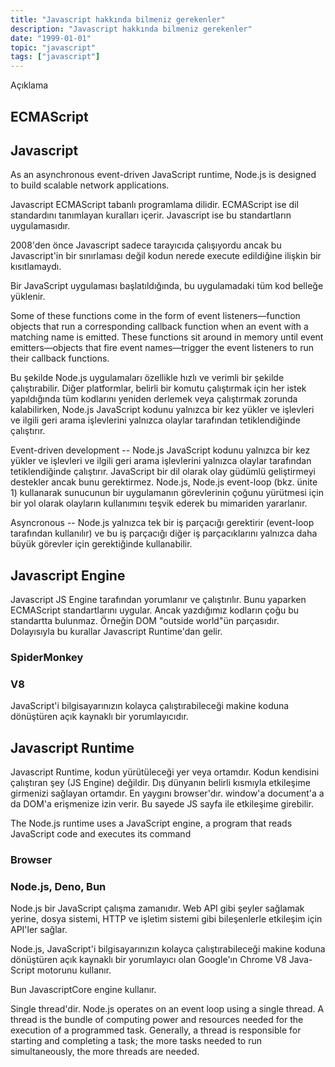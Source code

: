 ```yaml
---
title: "Javascript hakkında bilmeniz gerekenler"
description: "Javascript hakkında bilmeniz gerekenler"
date: "1999-01-01"
topic: "javascript"
tags: ["javascript"]
---
```


Açıklama

## ECMAScript

## Javascript

As an asynchronous event-driven JavaScript runtime, Node.js is designed to build scalable network applications. 

Javascript ECMAScript tabanlı programlama dilidir. ECMAScript ise dil standardını tanımlayan kuralları içerir.
Javascript ise bu standartların uygulamasıdır.

2008'den önce Javascript sadece tarayıcıda çalışıyordu ancak bu Javascript'in bir sınırlaması değil kodun nerede execute edildiğine ilişkin bir kısıtlamaydı.

Bir JavaScript uygulaması başlatıldığında, bu uygulamadaki tüm kod belleğe yüklenir. 

Some of these functions come in the form of event listeners—function objects that run a corresponding callback function when an event with a matching name is emitted. These functions sit around in memory until event emitters—objects that fire event names—trigger the event listeners to run their callback functions.

Bu şekilde Node.js uygulamaları özellikle hızlı ve verimli bir şekilde çalıştırabilir. Diğer platformlar, belirli bir komutu çalıştırmak için her istek yapıldığında tüm kodlarını yeniden derlemek veya çalıştırmak zorunda kalabilirken, Node.js JavaScript kodunu yalnızca bir kez yükler ve işlevleri ve ilgili geri arama işlevlerini yalnızca olaylar tarafından tetiklendiğinde çalıştırır.

Event-driven development -- Node.js JavaScript kodunu yalnızca bir kez yükler ve işlevleri ve ilgili geri arama işlevlerini yalnızca olaylar tarafından tetiklendiğinde çalıştırır. JavaScript bir dil olarak olay güdümlü geliştirmeyi destekler ancak bunu gerektirmez. Node.js, Node.js event-loop (bkz. ünite 1) kullanarak sunucunun bir uygulamanın görevlerinin çoğunu yürütmesi için bir yol olarak olayların kullanımını teşvik ederek bu mimariden yararlanır.

Asyncronous -- Node.js yalnızca tek bir iş parçacığı gerektirir (event-loop tarafından kullanılır) ve bu iş parçacığı diğer iş parçacıklarını yalnızca daha büyük görevler için gerektiğinde kullanabilir. 

## Javascript Engine

Javascript JS Engine tarafından yorumlanır ve çalıştırılır. Bunu yaparken ECMAScript standartlarını uygular. Ancak yazdığımız kodların çoğu bu standartta bulunmaz. Örneğin DOM "outside world"ün parçasıdır. Dolayısıyla bu kurallar Javascript Runtime'dan gelir.

### SpiderMonkey

### V8

JavaScript'i bilgisayarınızın kolayca çalıştırabileceği makine koduna dönüştüren açık kaynaklı bir yorumlayıcıdır.

## Javascript Runtime

Javascript Runtime, kodun yürütüleceği yer veya ortamdır. Kodun kendisini çalıştıran şey (JS Engine) değildir. Dış dünyanın belirli kısmıyla etkileşime girmenizi sağlayan ortamdır. En yaygını browser'dır. window'a document'a a da DOM'a erişmenize izin verir. Bu sayede JS sayfa ile etkileşime girebilir.

The Node.js runtime uses a JavaScript engine, a program that reads JavaScript code and executes its command

### Browser

### Node.js, Deno, Bun

Node.js bir JavaScript çalışma zamanıdır. Web API gibi şeyler sağlamak yerine, dosya sistemi, HTTP ve işletim sistemi gibi bileşenlerle etkileşim için API'ler sağlar.

Node.js, JavaScript'i bilgisayarınızın kolayca çalıştırabileceği makine koduna dönüştüren açık kaynaklı bir yorumlayıcı olan Google'ın Chrome V8 Java-Script motorunu kullanır.

Bun JavascriptCore engine kullanır.

Single thread'dir. Node.js operates on an event loop using a single thread. A thread is the bundle of computing power and resources needed for the execution of a programmed task. Generally, a thread is responsible for starting and completing a task; the more tasks needed to run simultaneously, the more threads are needed.
